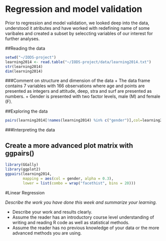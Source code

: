 # Regression and model validation
Prior to regression and model validation, we looked deep into the data, understood it atributes and have worked with redefining name of some varibales and created a subset by seleccting variables of our interest for further analyses.  

##Reading the data
```r
setwd("~/IODS-project")
learning2014 <- read.table("~/IODS-project/data/learning2014.txt") 
str(learning2014) 
dim(learning2014) 
```


###Comment on structure and dimension of the data
 + The data frame contains 7 variables with 166 observations where age and points are presented as integers and attitude, deep, stra and surf are presented as numbers. 
 + Gender is presented with two factor levels, male (M) and female (F).

##Exploring the data 
```r
pairs(learning2014[!names(learning2014) %in% c("gender")],col=learning2014$gender)
```
 
###Interpreting the data 
  

## Create a more advanced plot matrix with ggpairs()

```r
library(GGally)
library(ggplot2)
ggpairs(learning2014, 
        mapping = aes(col = gender, alpha = 0.3), 
        lower = list(combo = wrap("facethist", bins = 20)))
```

#Linear Regression



*Describe the work you have done this week and summarize your learning.*

- Describe your work and results clearly. 
- Assume the reader has an introductory course level understanding of writing and reading R code as well as statistical methods.
- Assume the reader has no previous knowledge of your data or the more advanced methods you are using.
